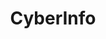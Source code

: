 ---
codename: cyberinfo
image: https://images.unsplash.com/photo-1685602729758-cecb632237a6?ixlib=rb-4.0.3&ixid=M3wxMjA3fDB8MHxwaG90by1wYWdlfHx8fGVufDB8fHx8fA%3D%3D&auto=format&fit=crop&w=1170&q=80
positions: ['Web Developer', 'UI/UX Designer']
title: CyberInfo
description: A website for a local computer repair shop.
link: https://cyberinfo.website
stack: ['HTML', 'CSS', 'TailwindCSS', 'VueJS', 'TypeScript']
---